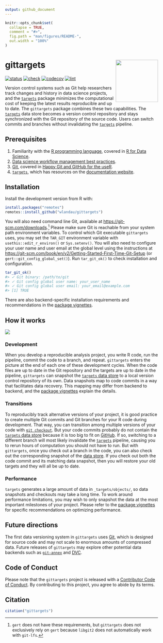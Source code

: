 ```yaml
---
output: github_document
---
```


```r
knitr::opts_chunk$set(
  collapse = TRUE,
  comment = "#>",
  fig.path = "man/figures/README-",
  out.width = "100%"
)
```

# gittargets <img src='man/figures/logo-readme.png' align="right" height="139"/>

<!--[![CRAN](https://www.r-pkg.org/badges/version/gittargets)](https://CRAN.R-project.org/package=gittargets)-->
[![status](https://www.repostatus.org/badges/latest/active.svg)](https://www.repostatus.org/#active)
[![check](https://github.com/wlandau/gittargets/workflows/check/badge.svg)](https://github.com/wlandau/gittargets/actions?query=workflow%3Acheck)
[![codecov](https://codecov.io/gh/wlandau/gittargets/branch/main/graph/badge.svg?token=3T5DlLwUVl)](https://app.codecov.io/gh/wlandau/gittargets)
[![lint](https://github.com/wlandau/gittargets/workflows/lint/badge.svg)](https://github.com/wlandau/gittargets/actions?query=workflow%3Alint)

Version control systems such as Git help researchers track changes and history in data science projects, and the [`targets`](https://docs.ropensci.org/targets/) package minimizes the computational cost of keeping the latest results reproducible and up to date. The `gittargets` package combines these two capabilities. The [`targets`](https://docs.ropensci.org/targets/) data store becomes a version control repository and stays synchronized with the Git repository of the source code. Users can switch commits and branches without invalidating the [`targets`](https://docs.ropensci.org/targets/) pipeline.

## Prerequisites

1. Familiarity with the [R programming language](https://www.r-project.org/), covered in [R for Data Science](https://r4ds.had.co.nz/).
1. [Data science workflow management best practices](https://rstats.wtf/index.html).
1. [Git](https://git-scm.com), covered in [Happy Git and GitHub for the useR](https://happygitwithr.com).
1. [`targets`](https://docs.ropensci.org/targets/), which has resources on the [documentation website](https://docs.ropensci.org/targets/#how-to-get-started).

## Installation

Install the development version from R with:

```r
install.packages("remotes")
remotes::install_github("wlandau/gittargets")
```

You will also need command line Git, available at <https://git-scm.com/downloads>.^[`gert` does not have these requirements, but `gittargets` does not exclusively rely on `gert` because `libgit2` does not automatically work with `git-lfs`.] Please make sure Git is reachable from your system path environment variables. To control which Git executable `gittargets` uses, you may set the `TAR_GIT` environment variable with `usethis::edit_r_environ()` or `Sys.setenv()`. You will also need to configure your user name and user email at the global level using the instructions at <https://git-scm.com/book/en/v2/Getting-Started-First-Time-Git-Setup> (or `gert::git_config_global_set()`). Run `tar_git_ok()` to check installation and configuration.

```r
tar_git_ok()
#> ✓ Git binary: /path/to/git
#> ✓ Git config global user name: your_user_name
#> ✓ Git config global user email: your_email@example.com
#> [1] TRUE
```

There are also backend-specific installation requirements and recommendations in the [package vignettes](https://wlandau.github.io/gittargets/articles/index.html).

## How it works

![](./man/figures/workflow.png)

### Development

When you develop a reproducible analysis project, you write R code, run the pipeline, commit the code to a branch, and repeat. `gittargets` enters the picture at the end of each one of these development cycles. When the code files are up to date in the Git repository and the targets are up to date in the pipeline, `gittargets` can snapshot the [`targets` data store](https://books.ropensci.org/targets/files.html#internal-data-files) to a local version control repository of its own. Data snapshots map to code commits in a way that facilitates data recovery. This mapping may differ from backend to backend, and the [package vignettes](https://wlandau.github.io/gittargets/articles/index.html) explain the details.

### Transitions

To reproducibly track alternative versions of your project, it is good practice to create multiple Git commits and Git branches for your R code during development. That way, you can transition among multiple versions of your code with [`git checkout`](https://git-scm.com/docs/git-checkout). But your code commits probably do not contain the [`targets` data store](https://books.ropensci.org/targets/files.html#internal-data-files) because it is too big to fit on [GitHub](https://github.com). If so, switching to a different branch will most likely invalidate the [`targets`](https://docs.ropensci.org/targets/) pipeline, causing you to rerun hours of computation you should not have to run. But with `gittargets`, once you check out a branch in the code, you can also check out the corresponding snapshot of the [data store](https://books.ropensci.org/targets/files.html#internal-data-files). If you check out both the code commit and its matching data snapshot, then you will restore your old targets and they will all be up to date.

### Performance

`targets` generates a large amount of data in `_targets/objects/`, so data snapshots and checkouts may take a long time. To work around performance limitations, you may wish to only snapshot the data at the most important milestones of your project. Please refer to the [package vignettes](https://wlandau.github.io/gittargets/articles/index.html) for specific recommendations on optimizing performance. 

## Future directions

The first data versioning system in `gittargets` uses [Git](https://git-scm.com), which is designed for source code and may not scale to enormous amounts of compressed data. Future releases of `gittargets` may explore other potential data backends such as [`git-annex`](https://git-annex.branchable.com) and [DVC](https://dvc.org).

## Code of Conduct

Please note that the `gittargets` project is released with a [Contributor Code of Conduct](https://contributor-covenant.org/version/2/0/CODE_OF_CONDUCT.html). By contributing to this project, you agree to abide by its terms.

## Citation

```r
citation("gittargets")
```
